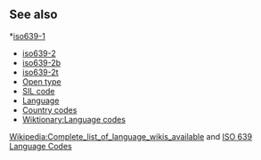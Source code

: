 ==See also==*[[iso639-1]]
*[[iso639-2]]
*[[iso639-2b]]
*[[iso639-2t]]
*[[Open type]]
*[[SIL code]]
*[[Language]]
*[[Country code]]s
*[[Wiktionary:Language codes]]


[[w:Wikipedia:Complete_list_of_language_wikis_available|Wikipedia:Complete_list_of_language_wikis_available]] and [http://www.w3.org/WAI/ER/IG/ert/iso639.htm ISO 639 Language Codes]